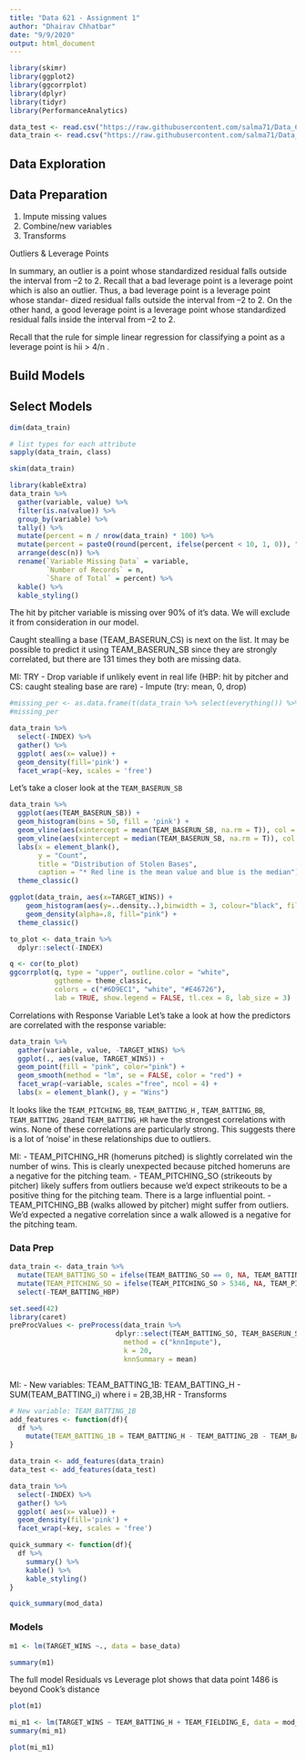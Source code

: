 ```yaml
---
title: "Data 621 - Assignment 1"
author: "Dhairav Chhatbar"
date: "9/9/2020"
output: html_document
---
```


```r
library(skimr)
library(ggplot2)
library(ggcorrplot)
library(dplyr)
library(tidyr)
library(PerformanceAnalytics)
```


```r
data_test <- read.csv("https://raw.githubusercontent.com/salma71/Data_621/master/HW_1/datasets/moneyball-evaluation-data.csv", header = TRUE)
data_train <- read.csv("https://raw.githubusercontent.com/salma71/Data_621/master/HW_1/datasets/moneyball-training-data.csv", header = TRUE)
```

## Data Exploration

## Data Preparation

1. Impute missing values
2. Combine/new variables
3. Transforms

Outliers & Leverage Points

In summary, an outlier is a point whose standardized residual falls outside the interval from –2 to 2. Recall that a bad leverage point is a leverage point which is also an outlier. Thus, a bad leverage point is a leverage point whose standar- dized residual falls outside the interval from –2 to 2. On the other hand, a good leverage point is a leverage point whose standardized residual falls inside the interval from –2 to 2.

Recall that the rule for simple linear regression for classifying a point as a leverage point is hii > 4/n . 

## Build Models
## Select Models

```r
dim(data_train)
```

```r
# list types for each attribute
sapply(data_train, class)
```

```r
skim(data_train)
```

```r
library(kableExtra)
data_train %>% 
  gather(variable, value) %>%
  filter(is.na(value)) %>%
  group_by(variable) %>%
  tally() %>%
  mutate(percent = n / nrow(data_train) * 100) %>%
  mutate(percent = paste0(round(percent, ifelse(percent < 10, 1, 0)), "%")) %>%
  arrange(desc(n)) %>%
  rename(`Variable Missing Data` = variable,
         `Number of Records` = n,
         `Share of Total` = percent) %>%
  kable() %>%
  kable_styling()
```

The hit by pitcher variable is missing over 90% of it’s data. We will exclude it from consideration in our model.

Caught stealling a base (TEAM_BASERUN_CS) is next on the list. It may be possible to predict it using TEAM_BASERUN_SB since they are strongly correlated, but there are 131 times they both are missing data.

MI: TRY
- Drop variable if unlikely event in real life (HBP: hit by pitcher and CS: caught stealing base are rare)
- Impute (try: mean, 0, drop)


```r
#missing_per <- as.data.frame(t(data_train %>% select(everything()) %>% #summarise_all(funs(sum(is.na(.))))/nrow(data_train))) %>% arrange(desc(V1))
#missing_per

data_train %>% 
  select(-INDEX) %>% 
  gather() %>% 
  ggplot( aes(x= value)) + 
  geom_density(fill='pink') + 
  facet_wrap(~key, scales = 'free')
```

Let's take a closer look at the `TEAM_BASERUN_SB` 

```r
data_train %>% 
  ggplot(aes(TEAM_BASERUN_SB)) + 
  geom_histogram(bins = 50, fill = 'pink') +
  geom_vline(aes(xintercept = mean(TEAM_BASERUN_SB, na.rm = T)), col = "red", lty = 2) +
  geom_vline(aes(xintercept = median(TEAM_BASERUN_SB, na.rm = T)), col = "blue", lty = 2) +
  labs(x = element_blank(),
       y = "Count",
       title = "Distribution of Stolen Bases",
       caption = "* Red line is the mean value and blue is the median") + 
  theme_classic()
```

```r
ggplot(data_train, aes(x=TARGET_WINS)) + 
    geom_histogram(aes(y=..density..),binwidth = 3, colour="black", fill="red") +
    geom_density(alpha=.8, fill="pink") + 
  theme_classic()
```


```r
to_plot <- data_train %>% 
  dplyr::select(-INDEX)

q <- cor(to_plot)
ggcorrplot(q, type = "upper", outline.color = "white",
           ggtheme = theme_classic,
           colors = c("#6D9EC1", "white", "#E46726"),
           lab = TRUE, show.legend = FALSE, tl.cex = 8, lab_size = 3) 

```

Correlations with Response Variable
Let’s take a look at how the predictors are correlated with the response variable:
```r
data_train %>%
  gather(variable, value, -TARGET_WINS) %>%
  ggplot(., aes(value, TARGET_WINS)) + 
  geom_point(fill = "pink", color="pink") + 
  geom_smooth(method = "lm", se = FALSE, color = "red") + 
  facet_wrap(~variable, scales ="free", ncol = 4) +
  labs(x = element_blank(), y = "Wins")
```

It looks like the `TEAM_PITCHING_BB`, `TEAM_BATTING_H` , `TEAM_BATTING_BB`, `TEAM_BATTING_2B`and `TEAM_BATTING_HR` have the strongest correlations with wins. None of these correlations are particularly strong. This suggests there is a lot of ‘noise’ in these relationships due to outliers.

MI: 
- TEAM_PITCHING_HR (homeruns pitched) is slightly correlated win the number of wins. This is clearly unexpected because pitched homeruns are a negative for the pitching team. 
- TEAM_PITCHING_SO (strikeouts by pitcher) likely suffers from outliers because we'd expect strikeouts to be a positive thing for the pitching team. There is a large influential point.
- TEAM_PITCHING_BB (walks allowed by pitcher) might suffer from outliers. We'd expected a negative correlation since a walk allowed is a negative for the pitching team.


### Data Prep

```r
data_train <- data_train %>%
  mutate(TEAM_BATTING_SO = ifelse(TEAM_BATTING_SO == 0, NA, TEAM_BATTING_SO)) %>%
  mutate(TEAM_PITCHING_SO = ifelse(TEAM_PITCHING_SO > 5346, NA, TEAM_PITCHING_SO)) %>%
  select(-TEAM_BATTING_HBP)
```

```r
set.seed(42)
library(caret)
preProcValues <- preProcess(data_train %>% 
                          dplyr::select(TEAM_BATTING_SO, TEAM_BASERUN_SB, TEAM_BASERUN_CS, TEAM_PITCHING_SO, TEAM_FIELDING_DP),
                            method = c("knnImpute"),
                            k = 20,
                            knnSummary = mean)
```

```r

```

MI:
- New variables: TEAM_BATTING_1B: TEAM_BATTING_H - SUM(TEAM_BATTING_i) where i = 2B,3B,HR
- Transforms

```r
# New variable: TEAM_BATTING_1B
add_features <- function(df){
  df %>%
    mutate(TEAM_BATTING_1B = TEAM_BATTING_H - TEAM_BATTING_2B - TEAM_BATTING_3B - TEAM_BATTING_HR)
}

data_train <- add_features(data_train)
data_test <- add_features(data_test)
```


```r
data_train %>% 
  select(-INDEX) %>% 
  gather() %>% 
  ggplot( aes(x= value)) + 
  geom_density(fill='pink') + 
  facet_wrap(~key, scales = 'free')
```

```r
quick_summary <- function(df){
  df %>%
    summary() %>%
    kable() %>%
    kable_styling()
}

quick_summary(mod_data)
```



### Models
```r

m1 <- lm(TARGET_WINS ~., data = base_data)

summary(m1)
```

The full model Residuals vs Leverage plot shows that data point 1486 is beyond Cook's distance

```r
plot(m1)
```

```r
mi_m1 <- lm(TARGET_WINS ~ TEAM_BATTING_H + TEAM_FIELDING_E, data = mod_data)
summary(mi_m1)
```
```r
plot(mi_m1)
```

